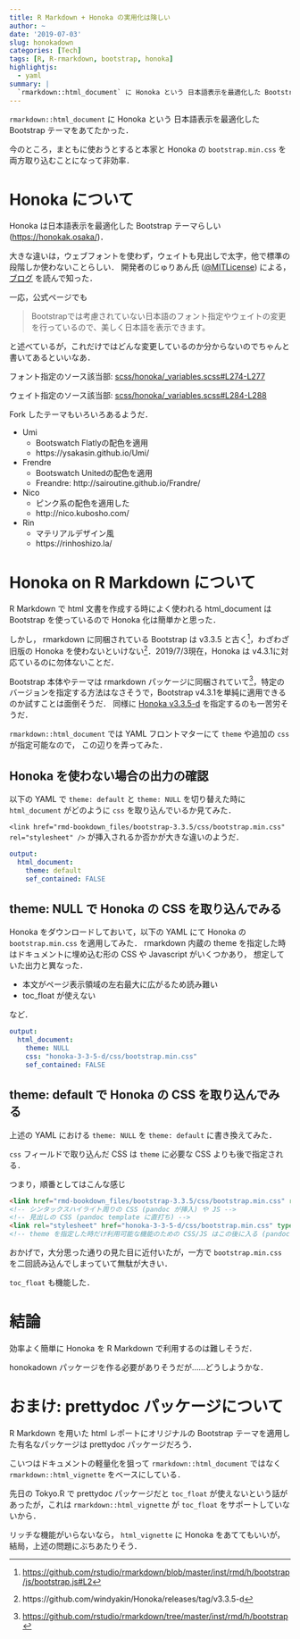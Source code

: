 ```yaml
---
title: R Markdown + Honoka の実用化は険しい
author: ~
date: '2019-07-03'
slug: honokadown
categories: [Tech]
tags: [R, R-rmarkdown, bootstrap, honoka]
highlightjs:
  - yaml
summary: |
  `rmarkdown::html_document` に Honoka という 日本語表示を最適化した Bootstrap テーマをあてたかった． 今のところ，まともに使おうとすると本家と Honoka の `bootstrap.min.css` を両方取り込むことになって非効率．
---
```


`rmarkdown::html_document` に Honoka という 日本語表示を最適化した Bootstrap テーマをあてたかった．

今のところ，まともに使おうとすると本家と Honoka の `bootstrap.min.css` を両方取り込むことになって非効率．

# Honoka について

Honoka は日本語表示を最適化した Bootstrap テーマらしい (<https://honokak.osaka/>)．

大きな違いは，ウェブフォントを使わず，ウェイトも見出しで太字，他で標準の段階しか使わないことらしい．
開発者のじゅりあん氏 ([\@MITLicense](https://twitter.com/MITLicense)) による，[ブログ](https://windyakin.hateblo.jp/entry/2018/07/01/152712) を読んで知った．

一応，公式ページでも

> Bootstrapでは考慮されていない日本語のフォント指定やウェイトの変更を行っているので、美しく日本語を表示できます。

と述べているが，これだけではどんな変更しているのか分からないのでちゃんと書いてあるといいなあ．

フォント指定のソース該当部: [scss/honoka/_variables.scss#L274-L277](https://github.com/windyakin/Honoka/blob/5fedd2cb459d31af9e3e47d32446ccd5bf8811f4/scss/honoka/_variables.scss#L274-L277)

ウェイト指定のソース該当部: [scss/honoka/_variables.scss#L284-L288](https://github.com/windyakin/Honoka/blob/5fedd2cb459d31af9e3e47d32446ccd5bf8811f4/scss/honoka/_variables.scss#L284-L288)

Fork したテーマもいろいろあるようだ．

- Umi
    - Bootswatch Flatlyの配色を適用
    - https://ysakasin.github.io/Umi/
- Frendre
    - Bootswatch Unitedの配色を適用
    - Freandre: http://sairoutine.github.io/Frandre/
- Nico
    - ピンク系の配色を適用した
    - http://nico.kubosho.com/
- Rin
    - マテリアルデザイン風
    - https://rinhoshizo.la/

# Honoka on R Markdown について

R Markdown で html 文書を作成する時によく使われる html_document は Bootstrap を使っているので Honoka 化は簡単かと思った．

しかし， rmarkdown に同梱されている Bootstrap は v3.3.5 と古く^[<https://github.com/rstudio/rmarkdown/blob/master/inst/rmd/h/bootstrap/js/bootstrap.js#L2>]，わざわざ旧版の Honoka を使わないといけない^[https://github.com/windyakin/Honoka/releases/tag/v3.3.5-d]．2019/7/3現在，Honoka は v4.3.1に対応ているのに勿体ないことだ．

Bootstrap 本体やテーマは rmarkdown パッケージに同梱されていて^[<https://github.com/rstudio/rmarkdown/tree/master/inst/rmd/h/bootstrap>]，特定のバージョンを指定する方法はなさそうで，Bootstrap v4.3.1を単純に適用できるのか試すことは面倒そうだ．
同様に [Honoka v3.3.5-d](https://github.com/windyakin/Honoka/releases/tag/v3.3.5-d) を指定するのも一苦労そうだ．

`rmarkdown::html_document` では YAML フロントマターにて `theme` や追加の `css` が指定可能なので，
この辺りを弄ってみた．

## Honoka を使わない場合の出力の確認

以下の YAML で `theme: default` と `theme: NULL` を切り替えた時に `html_document` がどのように `css` を取り込んでいるか見てみた．

`<link href="rmd-bookdown_files/bootstrap-3.3.5/css/bootstrap.min.css" rel="stylesheet" />`
が挿入されるか否かが大きな違いのようだ．

```yaml
output: 
  html_document:
    theme: default
    sef_contained: FALSE
```

## theme: NULL で Honoka の CSS を取り込んでみる

Honoka をダウンロードしておいて，以下の YAML にて Honoka の `bootstrap.min.css` を適用してみた．
rmarkdown 内蔵の theme を指定した時はドキュメントに埋め込む形の CSS や Javascript がいくつかあり，
想定していた出力と異なった．

- 本文がページ表示領域の左右最大に広がるため読み難い
- toc_float が使えない

など．

```yaml
output: 
  html_document:
    theme: NULL
    css: "honoka-3-3-5-d/css/bootstrap.min.css"
    sef_contained: FALSE
```

## theme: default で Honoka の CSS を取り込んでみる

上述の YAML における `theme: NULL` を `theme: default` に書き換えてみた．

`css` フィールドで取り込んだ CSS は `theme` に必要な CSS よりも後で指定される．

つまり，順番としてはこんな感じ

```html
<link href="rmd-bookdown_files/bootstrap-3.3.5/css/bootstrap.min.css" rel="stylesheet" />
<!-- シンタックスハイライト周りの CSS (pandoc が挿入) や JS -->
<!-- 見出しの CSS (pandoc template に直打ち) -->
<link rel="stylesheet" href="honoka-3-3-5-d/css/bootstrap.min.css" type="text/css" />
<!-- theme を指定した時だけ利用可能な機能のための CSS/JS はこの後に入る (pandoc template に直打ち) -->
```

おかげで，大分思った通りの見た目に近付いたが，一方で `bootstrap.min.css` を二回読み込んでしまっていて無駄が大きい．

`toc_float` も機能した．

# 結論

効率よく簡単に Honoka を R Markdown で利用するのは難しそうだ．

honokadown パッケージを作る必要がありそうだが……どうしようかな．

# おまけ: prettydoc パッケージについて

R Markdown を用いた html レポートにオリジナルの Bootstrap テーマを適用した有名なパッケージは prettydoc パッケージだろう．

こいつはドキュメントの軽量化を狙って `rmarkdown::html_document` ではなく `rmarkdown::html_vignette` をベースにしている．

先日の Tokyo.R で prettydoc パッケージだと `toc_float` が使えないという話があったが，これは `rmarkdown::html_vignette` が `toc_float` をサポートしていないから．

リッチな機能がいらないなら， `html_vignette` に Honoka をあててもいいが，結局，上述の問題にぶちあたりそう．

